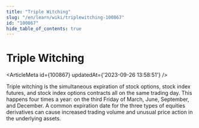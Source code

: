 ```yaml
---
title: "Triple Witching"
slug: "/en/learn/wiki/triplewitching-100867"
id: "100867"
hide_table_of_contents: true
---
```



# Triple Witching

<ArticleMeta id={100867} updatedAt={'2023-09-26 13:58:51'} />
<div className='border-solid border-b border-t-0 my-4 border-[var(--ifm-color-gray-300)]' />

Triple witching is the simultaneous expiration of stock options, stock index futures, and stock index options contracts all on the same trading day. This happens four times a year: on the third Friday of March, June, September, and December. A common expiration date for the three types of equities derivatives can cause increased trading volume and unusual price action in the underlying assets.
